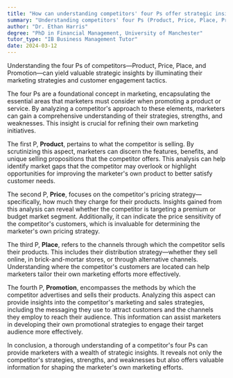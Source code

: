 ```yaml
---
title: "How can understanding competitors' four Ps offer strategic insights for marketers?"
summary: "Understanding competitors' four Ps (Product, Price, Place, Promotion) can provide strategic insights by revealing their marketing strategies and customer appeal."
author: "Dr. Ethan Harris"
degree: "PhD in Financial Management, University of Manchester"
tutor_type: "IB Business Management Tutor"
date: 2024-03-12
---
```


Understanding the four Ps of competitors—Product, Price, Place, and Promotion—can yield valuable strategic insights by illuminating their marketing strategies and customer engagement tactics.

The four Ps are a foundational concept in marketing, encapsulating the essential areas that marketers must consider when promoting a product or service. By analyzing a competitor's approach to these elements, marketers can gain a comprehensive understanding of their strategies, strengths, and weaknesses. This insight is crucial for refining their own marketing initiatives.

The first P, **Product**, pertains to what the competitor is selling. By scrutinizing this aspect, marketers can discern the features, benefits, and unique selling propositions that the competitor offers. This analysis can help identify market gaps that the competitor may overlook or highlight opportunities for improving the marketer's own product to better satisfy customer needs.

The second P, **Price**, focuses on the competitor's pricing strategy—specifically, how much they charge for their products. Insights gained from this analysis can reveal whether the competitor is targeting a premium or budget market segment. Additionally, it can indicate the price sensitivity of the competitor's customers, which is invaluable for determining the marketer's own pricing strategy.

The third P, **Place**, refers to the channels through which the competitor sells their products. This includes their distribution strategy—whether they sell online, in brick-and-mortar stores, or through alternative channels. Understanding where the competitor's customers are located can help marketers tailor their own marketing efforts more effectively.

The fourth P, **Promotion**, encompasses the methods by which the competitor advertises and sells their products. Analyzing this aspect can provide insights into the competitor's marketing and sales strategies, including the messaging they use to attract customers and the channels they employ to reach their audience. This information can assist marketers in developing their own promotional strategies to engage their target audience more effectively.

In conclusion, a thorough understanding of a competitor's four Ps can provide marketers with a wealth of strategic insights. It reveals not only the competitor's strategies, strengths, and weaknesses but also offers valuable information for shaping the marketer's own marketing efforts.
    